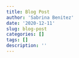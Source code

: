 ```yaml
---
title: Blog Post
author: 'Sabrina Benitez'
date: '2020-12-11'
slug: blog-post
categories: []
tags: []
description: ''
---
```

